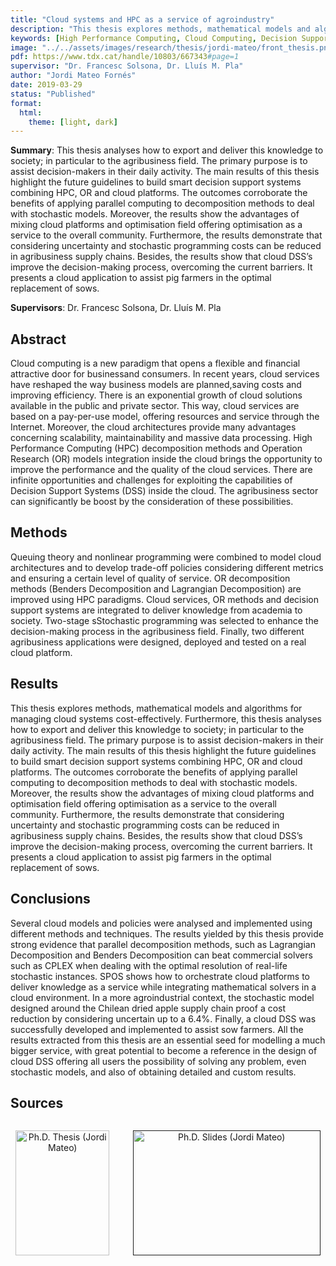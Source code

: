 ```yaml
---
title: "Cloud systems and HPC as a service of agroindustry"
description: "This thesis explores methods, mathematical models and algorithms for managing cloud systems cost-effectively."
keywords: [High Performance Computing, Cloud Computing, Decision Support Systems, Agroindustry, Stochastic Programming, Parallel Computing, Optimization as a Service]
image: "../../assets/images/research/thesis/jordi-mateo/front_thesis.png"
pdf: https://www.tdx.cat/handle/10803/667343#page=1
supervisor: "Dr. Francesc Solsona, Dr. Lluís M. Pla"
author: "Jordi Mateo Fornés"
date: 2019-03-29
status: "Published"
format: 
  html:
    theme: [light, dark]
---
```


**Summary**: This thesis analyses how to export and deliver this knowledge to society; in particular to the agribusiness field. The primary purpose is to assist decision-makers in their daily activity.  The main results of this thesis highlight the future guidelines to build smart decision support systems combining HPC, OR and cloud platforms. The outcomes corroborate the benefits of applying parallel computing to decomposition methods to deal with stochastic models. Moreover, the results show the advantages of mixing cloud platforms and optimisation field offering optimisation as a service to the overall community. Furthermore, the results demonstrate that considering uncertainty and stochastic programming costs can be reduced in agribusiness supply chains. Besides, the results show that cloud DSS's improve the decision-making process, overcoming the current barriers. It presents a cloud application to assist pig farmers in the optimal replacement of sows.

**Supervisors**: Dr. Francesc Solsona, Dr. Lluís M. Pla


## Abstract

Cloud computing is a new paradigm that opens a flexible and financial attractive door for businessand consumers. In recent years, cloud services have reshaped the way business models are planned,saving costs and improving efficiency. There is an exponential growth of cloud solutions available in the public and private sector. This way, cloud services are based on a pay-per-use model, offering resources and service through the Internet.  Moreover, the cloud architectures provide many advantages concerning scalability, maintainability and massive data processing. High Performance Computing (HPC) decomposition methods and Operation Research (OR) models integration inside the cloud brings the opportunity to improve the performance and the quality of the cloud services. There are infinite opportunities and challenges for exploiting the capabilities of Decision Support Systems (DSS) inside the cloud. The agribusiness sector can significantly be boost by the consideration of these possibilities.

## Methods

Queuing theory and nonlinear programming were combined to model cloud architectures and to develop trade-off policies considering different metrics and ensuring a certain level of quality of service. OR decomposition methods (Benders Decomposition and Lagrangian Decomposition) are improved using HPC paradigms. Cloud services, OR methods and decision support systems are integrated to deliver knowledge from academia to society. Two-stage sStochastic programming was selected to enhance the decision-making process in the agribusiness field. Finally, two different agribusiness applications were designed, deployed and tested on a real cloud platform.

## Results

This thesis explores methods, mathematical models and algorithms for managing cloud systems cost-effectively.  Furthermore, this thesis analyses how to export and deliver this knowledge to society; in particular to the agribusiness field. The primary purpose is to assist decision-makers in their daily activity. The main results of this thesis highlight the future guidelines to build smart decision support systems combining HPC, OR  and cloud platforms. The outcomes corroborate the benefits of applying parallel computing to decomposition methods to deal with stochastic models. Moreover, the results show the advantages of mixing cloud platforms and optimisation field offering optimisation as a service to the overall community. Furthermore, the results demonstrate that considering uncertainty and stochastic programming costs can be reduced in agribusiness supply chains. Besides, the results show that cloud DSS's improve the decision-making process, overcoming the current barriers. It presents a cloud application to assist pig farmers in the optimal replacement of sows.

## Conclusions

Several cloud models and policies were analysed and implemented using different methods and techniques.
The results yielded by this thesis provide strong evidence that parallel decomposition methods, such as Lagrangian Decomposition and Benders Decomposition can beat commercial solvers such as CPLEX when dealing with the optimal resolution of real-life stochastic instances. SPOS shows how to orchestrate cloud platforms to deliver knowledge as a service while integrating mathematical solvers in a cloud environment. In a more agroindustrial context, the stochastic model designed around the Chilean dried apple supply chain proof a cost reduction by considering uncertain up to a 6.4%. Finally, a cloud DSS was successfully developed and implemented to assist sow farmers. All the results extracted from this thesis are an essential seed for modelling a much bigger service, with great potential to become a reference in the design of cloud DSS  offering all users the possibility of solving any problem, even stochastic models, and also of obtaining detailed and custom results.

## Sources

::: {.center}
::: {.columns}
::: {.column style="text-align: center;"}
[![Ph.D. Thesis (Jordi Mateo)](../../assets/images/research/thesis/jordi-mateo/front_thesis.png){width=150 height=200}](https://www.tesisenred.net/handle/10803/667343#page=1)

:::
::: {.column style="text-align: center;"}
[![Ph.D. Slides (Jordi Mateo)](../../assets/images/research/thesis/jordi-mateo/front_slides.png){width=300 height=200}]()

:::
:::
:::

